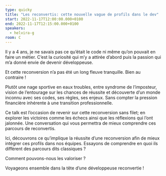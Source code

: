 ```yaml
---
type: quicky
title: "Les reconvertis: cette nouvelle vague de profils dans le dev"
start: 2022-11-17T12:00:00.000+0100
end: 2022-11-17T12:15:00.000+0100
speakers:
  - helvira-g
room: C
---
```


Il y a 4 ans, je ne savais pas ce qu’était le code ni même qu’on pouvait en
faire un métier. C’est la curiosité qui m’y a attirée d’abord puis la passion
qui m’a donné envie de devenir développeuse.

Et cette reconversion n’a pas été un long fleuve tranquille. Bien au contraire&nbsp;!

Plutôt une nage sportive en eaux troubles, entre syndrome de l’imposteur, vision
de l’entourage sur les chances de réussite et découverte d’un monde inconnu avec
ses codes, ses règles, ses enjeux. Sans compter la pression financière inhérente
à une transition professionnelle.

Ce talk est l’occasion de revenir sur cette reconversion sans filet; en explorer
les victoires comme les échecs ainsi que les réflexions qui l’ont jalonnée. Une
conversation qui vous permettra de mieux comprendre ces parcours de reconvertis.

Ici, découvrons ce qu’implique la réussite d’une reconversion afin de mieux
intégrer ces profils dans nos équipes. Essayons de comprendre en quoi ils
diffèrent des parcours dits classiques&nbsp;?

Comment pouvons-nous les valoriser&nbsp;?

Voyageons ensemble dans la tête d’une développeuse reconvertie&nbsp;!